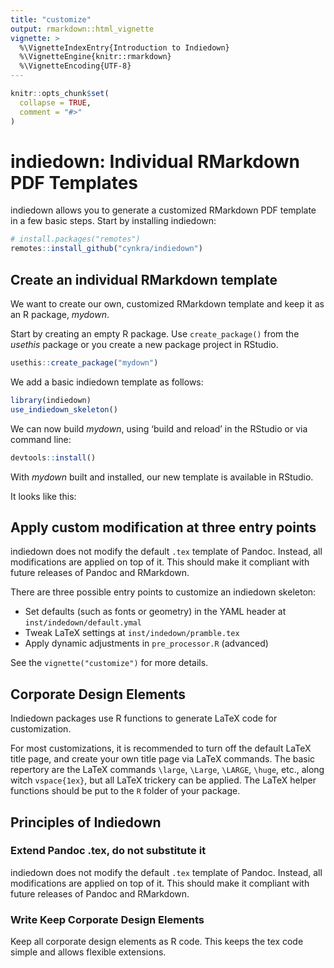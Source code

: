 ```yaml
---
title: "customize"
output: rmarkdown::html_vignette
vignette: >
  %\VignetteIndexEntry{Introduction to Indiedown}
  %\VignetteEngine{knitr::rmarkdown}
  %\VignetteEncoding{UTF-8}
---
```


```r
knitr::opts_chunk$set(
  collapse = TRUE,
  comment = "#>"
)
```

# indiedown: Individual RMarkdown PDF Templates

indiedown allows you to generate a customized RMarkdown PDF template in a few basic steps.
Start by installing indiedown:

```r
# install.packages("remotes")
remotes::install_github("cynkra/indiedown")
```

## Create an individual RMarkdown template

We want to create our own, customized RMarkdown template and keep it as an R package, *mydown*.

Start by creating an empty R package. Use `create_package()` from the *usethis* package or you create a new package project in RStudio.

```r
usethis::create_package("mydown")
```

We add a basic indiedown template as follows:

```r
library(indiedown)
use_indiedown_skeleton()
```

We can now build *mydown*, using 'build and reload' in the RStudio or via command line:

```r
devtools::install()
```

With *mydown* built and installed, our new template is available in RStudio.

It looks like this:

## Apply custom modification at three entry points

indiedown does not modify the default `.tex` template of Pandoc. Instead, all modifications are applied on top of it.
This should make it compliant with future releases of Pandoc and RMarkdown.

There are three possible entry points to customize an indiedown skeleton:

- Set defaults (such as fonts or geometry) in the YAML header at `inst/indedown/default.ymal`
- Tweak LaTeX settings at `inst/indedown/pramble.tex`
- Apply dynamic adjustments in `pre_processor.R` (advanced)

See the `vignette("customize")` for more details.


## Corporate Design Elements

Indiedown packages use R functions to generate LaTeX code for customization.

For most customizations, it is recommended to turn off the default LaTeX title page, and create your own title page via LaTeX commands. The basic repertory are the LaTeX commands `\large`, `\Large`, `\LARGE`, `\huge`, etc., along witch `vspace{1ex}`, but all LaTeX trickery can be applied. The LaTeX helper functions should be put to the `R` folder of your package.


## Principles of Indiedown

### Extend Pandoc .tex, do not substitute it

indiedown does not modify the default `.tex` template of Pandoc. Instead, all modifications are applied on top of it.
This should make it compliant with future releases of Pandoc and RMarkdown.

### Write Keep Corporate Design Elements

Keep all corporate design elements as R code. This keeps the tex code simple and allows flexible extensions.







